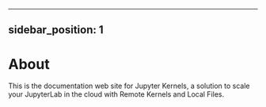 <!--
  ~ Copyright (c) 2023-2024 Datalayer, Inc.
  ~
  ~ Datalayer License
-->

---
sidebar_position: 1
---

# About

This is the documentation web site for Jupyter Kernels, a solution to scale your JupyterLab in the cloud with Remote Kernels and Local Files.

